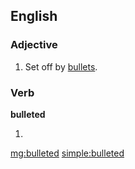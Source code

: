 ==English==

===Adjective===
{{en-adj|-}}

# {{context|of [[text]]}} Set off by [[bullet]]s.

===Verb===
'''bulleted'''

#{{past of|[[bullet]]}}

[[mg:bulleted]]
[[simple:bulleted]]